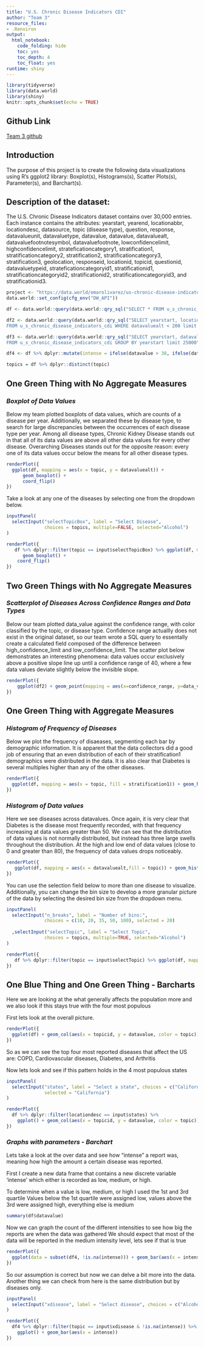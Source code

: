 ```yaml
---
title: "U.S. Chronic Disease Indicators CDI"
author: "Team 3"
resource_files:
- .Renviron
output:
  html_notebook:
    code_folding: hide
    toc: yes
    toc_depth: 4
    toc_float: yes
runtime: shiny
---
```


```r
library(tidyverse)
library(data.world)
library(shiny)
knitr::opts_chunk$set(echo = TRUE)
```

## **Github Link** 
[Team 3 github](https://github.com/KassPerez/DVProject2)

## **Introduction** 
The purpose of this project is to create the following data visualizations using R's ggplot2 library: Boxplot(s), Histograms(s), Scatter Plots(s), Parameter(s), and Barchart(s). 

## **Description of the dataset:** 
The U.S. Chronic Disease Indicators dataset contains over 30,000 entries. Each instance contains the attributes: yearstart, yearend, locationabbr, locationdesc, datasource, topic (disease type), question, response, datavalueunit, datavaluetype, datavalue, datavalue, datavaluealt, datavaluefootnotesymbol, datavaluefootnote, lowconfidencelimit, highconfidencelimit, strateficationcategory1, stratification1, stratificationcategory2, stratification2, stratificationcategory3, stratification3, geolocation, responseid, locationid, topicid, questionid, datavaluetypeid, strateficationcategoryid1, stratificationid1, stratificationcategoryid2, stratificationid2, stratificationcategoryid3, and stratificationid3.

```r
project <- "https://data.world/omarolivarez/us-chronic-disease-indicators"
data.world::set_config(cfg_env("DW_API"))

df <- data.world::query(data.world::qry_sql("SELECT * FROM u_s_chronic_disease_indicators_cdi LIMIT 25000"), dataset = project)

df2 <- data.world::query(data.world::qry_sql("SELECT yearstart, locationabbr as state, topic, datavaluealt as data_value,(highconfidencelimit - lowconfidencelimit) as confidence_range
FROM u_s_chronic_disease_indicators_cdi WHERE datavaluealt < 200 limit 25000"), dataset = project)

df3 <- data.world::query(data.world::qry_sql("SELECT yearstart, datavaluealt as data_value
FROM u_s_chronic_disease_indicators_cdi GROUP BY yearstart limit 25000"), dataset = project)

df4 <- df %>% dplyr::mutate(intense = ifelse(datavalue > 38, ifelse(datavalue < 64, "Medium", "High"), "Low"))

topics = df %>% dplyr::distinct(topic)
```

## One Green Thing with No Aggregate Measures 
### *Boxplot of Data Values* 
Below my team plotted boxplots of data values, which are counts of a disease per year. Additionally, we separated these by disease type, to search for large discrepancies between the occurrences of each disease type per year. Among all disease types, Chronic Kidney Disease stands out in that all of its data values are above all other data values for every other disease. Overarching Diseases stands out for the opposite reason: every one of its data values occur below the means for all other disease types. 

```r
renderPlot({
  ggplot(df, mapping = aes(x = topic, y = datavaluealt)) +
      geom_boxplot() +
      coord_flip()
})
```

Take a look at any one of the diseases by selecting one from the dropdown below.

```r

inputPanel(
  selectInput("selectTopicBox", label = "Select Disease",
              choices = topics, multiple=FALSE, selected="Alcohol")
)

renderPlot({
   df %>% dplyr::filter(topic == input$selectTopicBox) %>% ggplot(df, mapping = aes(x = topic, y = datavaluealt, fill = stratification1 )) +
      geom_boxplot() +
    coord_flip()
})
```

## Two Green Things with No Aggregate Measures 
### *Scatterplot of Diseases Across Confidence Ranges and Data Types*
Below our team plotted data_value against the confidence range, with color classified by the topic, or disease type. Confidence range actuallly does not exist in the original dataset, so our team wrote a SQL query to essentally create a calculated field composed of the difference between high_confidence_limit and low_confidence_limit. The scatter plot below demonstrates an interesting phenomena: data values occur exclusively above a positive slope line up until a confidence range of 40, where a few data values deviate slightly below the invisible slope.

```r

renderPlot({
    ggplot(df2) + geom_point(mapping = aes(x=confidence_range, y=data_value, color=topic))
})
```


## One Green Thing with Aggregate Measures 
### *Histogram of Frequency of Diseases*
Below we plot the frequency of disaeases, segmenting each bar by demographic information. It is apparent that the data collectors did a good job of ensuring that an even distribution of each of their stratification1 demographics were distributed in the data. It is also clear that Diabetes is several multiples higher than any of the other diseases.

```r

renderPlot({
  ggplot(df, mapping = aes(x = topic, fill = stratification1)) + geom_histogram(bins = 1, stat="count") +   theme(axis.text.x = element_text(angle = 90, hjust = 1)) 
})

```
### *Histogram of Data values*
Here we see diseases across datavalues. Once again, it is very clear that Diabetes is the disease most frequently recorded, with that frequency increasing at data values greater than 50. We can see that the distribution of data values is not normally distributed, but instead has three large swells throughout the distribution. At the high and low end of data values (close to 0 and greater than 80), the frequency of data values drops noticeably.

```r
renderPlot({
   ggplot(df, mapping = aes(x = datavaluealt,fill = topic)) + geom_histogram(bins=60) + xlim(0, 100)
})

```


You can use the selection field below to more than one disease to visualize. Additionally, you can change the bin size to develop a more granular picture of the data by selecting the desired bin size from the dropdown menu.

```r

inputPanel(
  selectInput("n_breaks", label = "Number of bins:",
              choices = c(10, 20, 35, 50, 100), selected = 20)
  
  ,selectInput("selectTopic", label = "Select Topic",
              choices = topics, multiple=TRUE, selected="Alcohol")
)

renderPlot({
   df %>% dplyr::filter(topic == input$selectTopic) %>% ggplot(df, mapping = aes(x = datavaluealt,fill = topic)) + geom_histogram(bins=input$n_breaks) + xlim(0, 100)
})

```

## One Blue Thing and One Green Thing - Barcharts
Here we are looking at the what generally affects the population more and we also look if this stays true with 
the four most populous 

First lets look at the overall picture.

```r
renderPlot({
  ggplot(df) + geom_col(aes(x = topicid, y = datavalue, color = topic)) +   theme(axis.text.x = element_text(angle = 90, hjust = 1)) 
})
```

So as we can see the top four most reported diseases that affect the US are:
COPD, Cardiovascular diseases, Diabetes, and Arthritis

Now lets look and see if this pattern holds in the 4 most populous states

```r
inputPanel(
  selectInput("states", label = "Select a state", choices = c("California", "Texas", "Florida", "New York"),
              selected = "California")
)

renderPlot({
  df %>% dplyr::filter(locationdesc == input$states) %>%
    ggplot() + geom_col(aes(x = topicid, y = datavalue, color = topic)) +   theme(axis.text.x = element_text(angle = 90, hjust = 1)) 
})
```

### *Graphs with parameters - Barchart* 
Lets take a look at the over data and see how "intense" a report was, meaning how high the amount a certain disease was reported.

First I create a new data frame that contains a new discrete variable 'intense' which either is recorded as low, medium, or high. 

To determine when a value is low, medium, or high I used the 1st and 3rd quartile
Values below the 1st quartile were assigned low, values above the 3rd were assigned high, everything else is medium

```r
summary(df$datavalue)

```

Now we can graph the count of the different intensities to see how big the reports are when the data was gathered
We should expect that most of the data will be reported in the medium intensity level, lets see if that is true

```r
renderPlot({
  ggplot(data = subset(df4, !is.na(intense))) + geom_bar(aes(x = intense))
})
```

So our assumption is correct but now we can delve a bit more into the data.
Another thing we can check from here is the same distribution but by diseases only. 

```r
inputPanel(
  selectInput("xdisease", label = "Select disease", choices = c("Alcohol", "Arthritis", "Chronic Obstructive Pulmonary Disease", "Overarching Disease", "Diabetes", "Asthma", "Cardiovascular Disease", "Chronic Kidney Disease"), selected = "Alcohol")
)

renderPlot({
  df4 %>% dplyr::filter(topic == input$xdisease & !is.na(intense)) %>%
    ggplot() + geom_bar(aes(x = intense))
})
```
